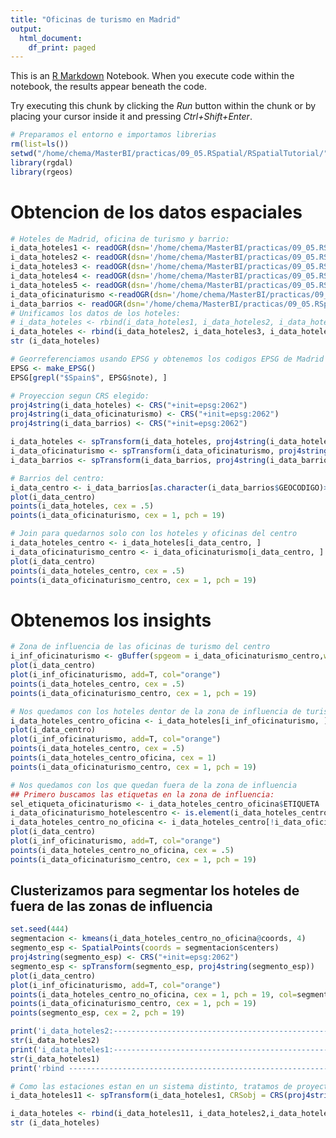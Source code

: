 ```yaml
---
title: "Oficinas de turismo en Madrid"
output:
  html_document:
    df_print: paged
---
```


This is an [R Markdown](http://rmarkdown.rstudio.com) Notebook. When you execute code within the notebook, the results appear beneath the code. 

Try executing this chunk by clicking the *Run* button within the chunk or by placing your cursor inside it and pressing *Ctrl+Shift+Enter*. 

```r
# Preparamos el entorno e importamos librerias
rm(list=ls())
setwd("/home/chema/MasterBI/practicas/09_05.RSpatial/RSpatialTutorial/")
library(rgdal)
library(rgeos)

```
# Obtencion de los datos espaciales
```r
# Hoteles de Madrid, oficina de turismo y barrio:
i_data_hoteles1 <- readOGR(dsn='/home/chema/MasterBI/practicas/09_05.RSpatial/RSpatialTutorial/data', layer="hoteles1")
i_data_hoteles2 <- readOGR(dsn='/home/chema/MasterBI/practicas/09_05.RSpatial/RSpatialTutorial/data', layer="hoteles2")
i_data_hoteles3 <- readOGR(dsn='/home/chema/MasterBI/practicas/09_05.RSpatial/RSpatialTutorial/data', layer="hoteles3")
i_data_hoteles4 <- readOGR(dsn='/home/chema/MasterBI/practicas/09_05.RSpatial/RSpatialTutorial/data', layer="hoteles4")
i_data_hoteles5 <- readOGR(dsn='/home/chema/MasterBI/practicas/09_05.RSpatial/RSpatialTutorial/data', layer="hoteles5")
i_data_oficinaturismo <-readOGR(dsn='/home/chema/MasterBI/practicas/09_05.RSpatial/RSpatialTutorial/data', layer="oficinaturismo")
i_data_barrios <- readOGR(dsn='/home/chema/MasterBI/practicas/09_05.RSpatial/RSpatialTutorial/data', layer="200001543")
# Unificamos los datos de los hoteles:
# i_data_hoteles <- rbind(i_data_hoteles1, i_data_hoteles2, i_data_hoteles3, i_data_hoteles4, i_data_hoteles5)
i_data_hoteles <- rbind(i_data_hoteles2, i_data_hoteles3, i_data_hoteles4, i_data_hoteles5)
str (i_data_hoteles)

```
```r

# Georreferenciamos usando EPSG y obtenemos los codigos EPSG de Madrid
EPSG <- make_EPSG()
EPSG[grepl("$Spain$", EPSG$note), ]

# Proyeccion segun CRS elegido:
proj4string(i_data_hoteles) <- CRS("+init=epsg:2062")
proj4string(i_data_oficinaturismo) <- CRS("+init=epsg:2062")
proj4string(i_data_barrios) <- CRS("+init=epsg:2062")

i_data_hoteles <- spTransform(i_data_hoteles, proj4string(i_data_hoteles))
i_data_oficinaturismo <- spTransform(i_data_oficinaturismo, proj4string(i_data_oficinaturismo))
i_data_barrios <- spTransform(i_data_barrios, proj4string(i_data_barrios))

# Barrios del centro:
i_data_centro <- i_data_barrios[as.character(i_data_barrios$GEOCODIGO)>= "079011" & as.character(i_data_barrios$GEOCODIGO) <= "079052", ]
plot(i_data_centro)
points(i_data_hoteles, cex = .5)
points(i_data_oficinaturismo, cex = 1, pch = 19)

# Join para quedarnos solo con los hoteles y oficinas del centro
i_data_hoteles_centro <- i_data_hoteles[i_data_centro, ]
i_data_oficinaturismo_centro <- i_data_oficinaturismo[i_data_centro, ]
plot(i_data_centro)
points(i_data_hoteles_centro, cex = .5)
points(i_data_oficinaturismo_centro, cex = 1, pch = 19)
```
# Obtenemos los insights
```r
# Zona de influencia de las oficinas de turismo del centro
i_inf_oficinaturismo <- gBuffer(spgeom = i_data_oficinaturismo_centro,width = 500)
plot(i_data_centro)
plot(i_inf_oficinaturismo, add=T, col="orange")
points(i_data_hoteles_centro, cex = .5)
points(i_data_oficinaturismo_centro, cex = 1, pch = 19)
```

```r
# Nos quedamos con los hoteles dentor de la zona de influencia de turismo
i_data_hoteles_centro_oficina <- i_data_hoteles[i_inf_oficinaturismo, ]
plot(i_data_centro)
plot(i_inf_oficinaturismo, add=T, col="orange")
points(i_data_hoteles_centro, cex = .5)
points(i_data_hoteles_centro_oficina, cex = 1)
points(i_data_oficinaturismo_centro, cex = 1, pch = 19)

# Nos quedamos con los que quedan fuera de la zona de influencia
## Primero buscamos las etiquetas en la zona de influencia:
sel_etiqueta_oficinaturismo <- i_data_hoteles_centro_oficina$ETIQUETA
i_data_oficinaturismo_hotelescentro <- is.element(i_data_hoteles_centro$ETIQUETA, sel_etiqueta_oficinaturismo)
i_data_hoteles_centro_no_oficina <- i_data_hoteles_centro[!i_data_oficinaturismo_hotelescentro, ]
plot(i_data_centro)
plot(i_inf_oficinaturismo, add=T, col="orange")
points(i_data_hoteles_centro_no_oficina, cex = .5)
points(i_data_oficinaturismo_centro, cex = 1, pch = 19)

```
## Clusterizamos para segmentar los hoteles de fuera de las zonas de influencia
```r
set.seed(444)
segmentacion <- kmeans(i_data_hoteles_centro_no_oficina@coords, 4)
segmento_esp <- SpatialPoints(coords = segmentacion$centers)
proj4string(segmento_esp) <- CRS("+init=epsg:2062")
segmento_esp <- spTransform(segmento_esp, proj4string(segmento_esp))
plot(i_data_centro)
plot(i_inf_oficinaturismo, add=T, col="orange")
points(i_data_hoteles_centro_no_oficina, cex = 1, pch = 19, col=segmentacion$cluster)
points(i_data_oficinaturismo_centro, cex = 1, pch = 19)
points(segmento_esp, cex = 2, pch = 19)

```

```r
print('i_data_hoteles2:--------------------------------------------------------------------\n')
str(i_data_hoteles2)
print('i_data_hoteles1:--------------------------------------------------------------------\n')
str(i_data_hoteles1)
print('rbind ------------------------------------------------------------------------\n')

# Como las estaciones estan en un sistema distinto, tratamos de proyectarlas en CRS:
i_data_hoteles11 <- spTransform(i_data_hoteles1, CRSobj = CRS(proj4string(i_data_hoteles2)))

i_data_hoteles <- rbind(i_data_hoteles11, i_data_hoteles2,i_data_hoteles3, i_data_hoteles4, i_data_hoteles5)
str (i_data_hoteles)
```


